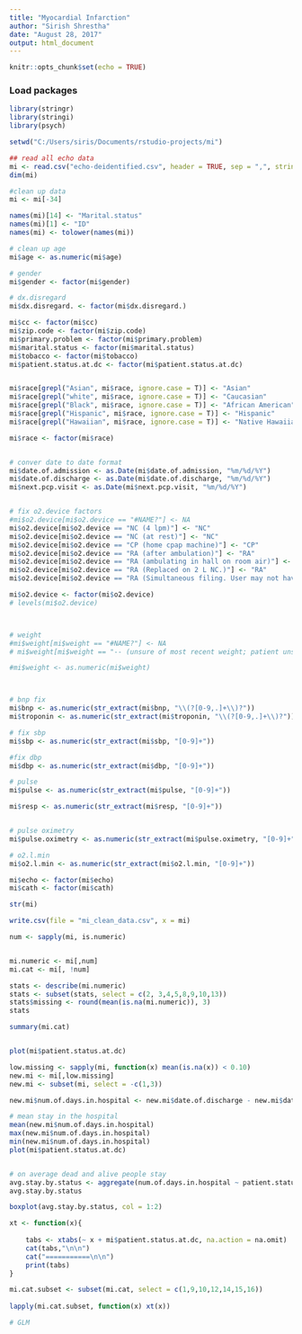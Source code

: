 ```yaml
---
title: "Myocardial Infarction"
author: "Sirish Shrestha"
date: "August 28, 2017"
output: html_document
---
```


```r
knitr::opts_chunk$set(echo = TRUE)
```

### Load packages
```r
library(stringr)
library(stringi)
library(psych)


```

```r
setwd("C:/Users/siris/Documents/rstudio-projects/mi")

## read all echo data
mi <- read.csv("echo-deidentified.csv", header = TRUE, sep = ",", stringsAsFactors = FALSE, na.strings = c("", " ", "NA", "#NAME?", "None", "\n", "-- (unsure of most recent weight; patient unsteady.)", "-- (vent with 100% FIO )"))
dim(mi)

#clean up data
mi <- mi[-34]

names(mi)[14] <- "Marital.status"
names(mi)[1] <- "ID"
names(mi) <- tolower(names(mi))

# clean up age
mi$age <- as.numeric(mi$age)

# gender
mi$gender <- factor(mi$gender)

# dx.disregard
mi$dx.disregard. <- factor(mi$dx.disregard.)

mi$cc <- factor(mi$cc)
mi$zip.code <- factor(mi$zip.code)
mi$primary.problem <- factor(mi$primary.problem)
mi$marital.status <- factor(mi$marital.status)
mi$tobacco <- factor(mi$tobacco)
mi$patient.status.at.dc <- factor(mi$patient.status.at.dc)


mi$race[grepl("Asian", mi$race, ignore.case = T)] <- "Asian"
mi$race[grepl("white", mi$race, ignore.case = T)] <- "Caucasian"
mi$race[grepl("Black", mi$race, ignore.case = T)] <- "African American"
mi$race[grepl("Hispanic", mi$race, ignore.case = T)] <- "Hispanic"
mi$race[grepl("Hawaiian", mi$race, ignore.case = T)] <- "Native Hawaiian/Pacific Islander"

mi$race <- factor(mi$race)


# conver date to date format
mi$date.of.admission <- as.Date(mi$date.of.admission, "%m/%d/%Y")
mi$date.of.discharge <- as.Date(mi$date.of.discharge, "%m/%d/%Y")
mi$next.pcp.visit <- as.Date(mi$next.pcp.visit, "%m/%d/%Y")


# fix o2.device factors 
#mi$o2.device[mi$o2.device == "#NAME?"] <- NA
mi$o2.device[mi$o2.device == "NC (4 lpm)"] <- "NC"
mi$o2.device[mi$o2.device == "NC (at rest)"] <- "NC"
mi$o2.device[mi$o2.device == "CP (home cpap machine)"] <- "CP"
mi$o2.device[mi$o2.device == "RA (after ambulation)"] <- "RA"
mi$o2.device[mi$o2.device == "RA (ambulating in hall on room air)"] <- "RA"
mi$o2.device[mi$o2.device == "RA (Replaced on 2 L NC.)"] <- "RA"
mi$o2.device[mi$o2.device == "RA (Simultaneous filing. User may not have seen previous data.)"] <- "RA"

mi$o2.device <- factor(mi$o2.device)
# levels(mi$o2.device)



# weight
#mi$weight[mi$weight == "#NAME?"] <- NA
# mi$weight[mi$weight == "-- (unsure of most recent weight; patient unsteady.)"] <- NA

#mi$weight <- as.numeric(mi$weight)



# bnp fix
mi$bnp <- as.numeric(str_extract(mi$bnp, "\\(?[0-9,.]+\\)?"))
mi$troponin <- as.numeric(str_extract(mi$troponin, "\\(?[0-9,.]+\\)?"))

# fix sbp
mi$sbp <- as.numeric(str_extract(mi$sbp, "[0-9]+"))

#fix dbp
mi$dbp <- as.numeric(str_extract(mi$dbp, "[0-9]+"))

# pulse
mi$pulse <- as.numeric(str_extract(mi$pulse, "[0-9]+"))

mi$resp <- as.numeric(str_extract(mi$resp, "[0-9]+"))


# pulse oximetry
mi$pulse.oximetry <- as.numeric(str_extract(mi$pulse.oximetry, "[0-9]+"))

# o2.l.min
mi$o2.l.min <- as.numeric(str_extract(mi$o2.l.min, "[0-9]+"))

mi$echo <- factor(mi$echo)
mi$cath <- factor(mi$cath)

str(mi)

write.csv(file = "mi_clean_data.csv", x = mi)


```

```r

num <- sapply(mi, is.numeric)


mi.numeric <- mi[,num]
mi.cat <- mi[, !num]

stats <- describe(mi.numeric)
stats <- subset(stats, select = c(2, 3,4,5,8,9,10,13))
stats$missing <- round(mean(is.na(mi.numeric)), 3)
stats

summary(mi.cat)


plot(mi$patient.status.at.dc)

low.missing <- sapply(mi, function(x) mean(is.na(x)) < 0.10)
new.mi <- mi[,low.missing]
new.mi <- subset(mi, select = -c(1,3))

new.mi$num.of.days.in.hospital <- new.mi$date.of.discharge - new.mi$date.of.admission

# mean stay in the hospital
mean(new.mi$num.of.days.in.hospital)
max(new.mi$num.of.days.in.hospital)
min(new.mi$num.of.days.in.hospital)
plot(mi$patient.status.at.dc)


# on average dead and alive people stay
avg.stay.by.status <- aggregate(num.of.days.in.hospital ~ patient.status.at.dc, data = new.mi, FUN = mean)
avg.stay.by.status

boxplot(avg.stay.by.status, col = 1:2)

xt <- function(x){
    
    tabs <- xtabs(~ x + mi$patient.status.at.dc, na.action = na.omit)
    cat(tabs,"\n\n")
    cat("===========\n\n")
    print(tabs)    
}

mi.cat.subset <- subset(mi.cat, select = c(1,9,10,12,14,15,16))
  
lapply(mi.cat.subset, function(x) xt(x))


```

```r
# GLM








```
